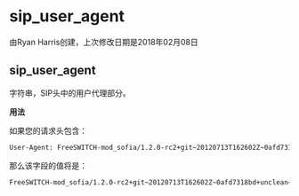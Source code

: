 # sip_user_agent

由Ryan Harris创建，上次修改日期是2018年02月08日

## sip_user_agent

字符串，SIP头中的用户代理部分。

**用法**

如果您的请求头包含：

```xml
User-Agent: FreeSWITCH-mod_sofia/1.2.0-rc2+git~20120713T162602Z~0afd7318bd+unclean~20120713T184029Z
```

那么该字段的值将是：

```xml
FreeSWITCH-mod_sofia/1.2.0-rc2+git~20120713T162602Z~0afd7318bd+unclean~20120713T184029Z
```
